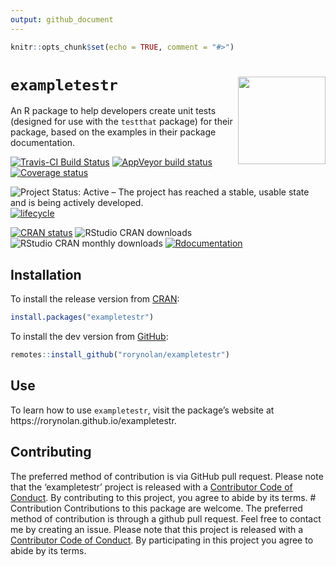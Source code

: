 ```yaml
---
output: github_document
---
```


```r
knitr::opts_chunk$set(echo = TRUE, comment = "#>")
```

# `exampletestr` <img src="man/figures/logo.png" align="right" height=140/>

An R package to help developers create unit tests (designed for use with the `testthat` package) for their package, based on the examples in their package documentation.

[![Travis-CI Build Status](https://travis-ci.org/rorynolan/exampletestr.svg?branch=master)](https://travis-ci.org/rorynolan/exampletestr)
[![AppVeyor build status](https://ci.appveyor.com/api/projects/status/github/rorynolan/exampletestr?branch=master&svg=true)](https://ci.appveyor.com/project/rorynolan/exampletestr)
[![Coverage status](https://codecov.io/gh/rorynolan/exampletestr/branch/master/graph/badge.svg)](https://codecov.io/github/rorynolan/exampletestr?branch=master)

![Project Status: Active – The project has reached a stable, usable state and is being actively developed.](https://www.repostatus.org/badges/latest/active.svg)
[![lifecycle](https://img.shields.io/badge/lifecycle-stable-brightgreen.svg)](https://www.tidyverse.org/lifecycle/#stable)

[![CRAN status](https://www.r-pkg.org/badges/version/exampletestr)](https://cran.r-project.org/package=exampletestr)
![RStudio CRAN downloads](http://cranlogs.r-pkg.org/badges/grand-total/exampletestr)
![RStudio CRAN monthly downloads](http://cranlogs.r-pkg.org/badges/exampletestr)
[![Rdocumentation](https://www.rdocumentation.org/badges/version/exampletestr)](https://www.rdocumentation.org/packages/exampletestr)


## Installation

To install the release version from [CRAN](https://cran.r-project.org/package=exampletestr):
```r
install.packages("exampletestr")
```

To install the dev version from [GitHub](https://www.github.com/rorynolan/exampletestr):
```r
remotes::install_github("rorynolan/exampletestr")
```


## Use

To learn how to use `exampletestr`, visit the package's website at https://rorynolan.github.io/exampletestr.


## Contributing
The preferred method of contribution is via GitHub pull request. Please note that the 'exampletestr' project is released with a [Contributor Code of Conduct](inst/CODE_OF_CONDUCT.md).
By contributing to this project, you agree to abide by its terms.
# Contribution
Contributions to this package are welcome. The preferred method of contribution is through a github pull request. Feel free to contact me by creating an issue. Please note that this project is released with a [Contributor Code of Conduct](CONDUCT.md). By participating in this project you agree to abide by its terms.
